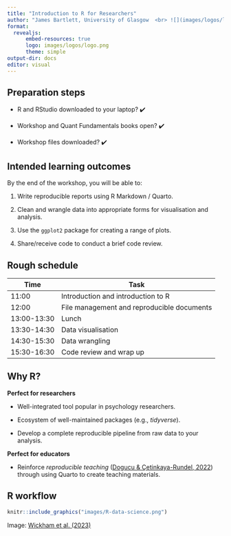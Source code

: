 ```yaml
---
title: "Introduction to R for Researchers"
author: "James Bartlett, University of Glasgow  <br> ![](images/logos/logo.png){width=300} <br> @ York St John"
format: 
  revealjs:
      embed-resources: true
      logo: images/logos/logo.png
      theme: simple
output-dir: docs
editor: visual
---
```


## Preparation steps

-   R and RStudio downloaded to your laptop? ✔️

\newline

-   Workshop and Quant Fundamentals books open? ✔️

\newline

-   Workshop files downloaded? ✔️

## Intended learning outcomes

By the end of the workshop, you will be able to:

1.  Write reproducible reports using R Markdown / Quarto.

2.  Clean and wrangle data into appropriate forms for visualisation and analysis.

3.  Use the `ggplot2` package for creating a range of plots.

4.  Share/receive code to conduct a brief code review.

## Rough schedule {.smaller}

| Time        | Task                                       |
|-------------|--------------------------------------------|
| 11:00       | Introduction and introduction to R         |
| 12:00       | File management and reproducible documents |
| 13:00-13:30 | Lunch                                      |
| 13:30-14:30 | Data visualisation                         |
| 14:30-15:30 | Data wrangling                             |
| 15:30-16:30 | Code review and wrap up                    |

## Why R?

**Perfect for researchers**

-   Well-integrated tool popular in psychology researchers.

-   Ecosystem of well-maintained packages (e.g., *tidyverse*).

- Develop a complete reproducible pipeline from raw data to your analysis. 

**Perfect for educators**

-   Reinforce *reproducible teaching* ([Dogucu & Çetinkaya-Rundel, 2022](https://doi.org/10.1080/26939169.2022.2138645)) through using Quarto to create teaching materials.

## R workflow

```r
knitr::include_graphics("images/R-data-science.png")
```

Image: [Wickham et al. (2023)](https://r4ds.hadley.nz/)
